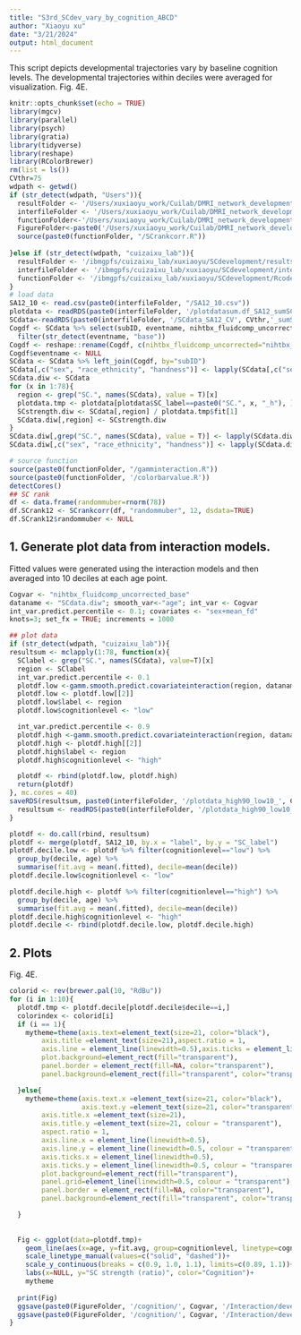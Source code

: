 ```yaml
---
title: "S3rd_SCdev_vary_by_cognition_ABCD"
author: "Xiaoyu xu"
date: "3/21/2024"
output: html_document
---
```

This script depicts developmental trajectories vary by baseline cognition levels.
The developmental trajectories within deciles were averaged for visualization. Fig. 4E.
```r
knitr::opts_chunk$set(echo = TRUE)
library(mgcv)
library(parallel)
library(psych)
library(gratia)
library(tidyverse)
library(reshape)
library(RColorBrewer)
rm(list = ls())
CVthr=75
wdpath <- getwd()
if (str_detect(wdpath, "Users")){
  resultFolder <- '/Users/xuxiaoyu_work/Cuilab/DMRI_network_development/SC_development/results_ABCD'
  interfileFolder <- '/Users/xuxiaoyu_work/Cuilab/DMRI_network_development/SC_development/interdataFolder_ABCD'
  functionFolder<-'/Users/xuxiaoyu_work/Cuilab/DMRI_network_development/SC_development/Rcode_SCdevelopment/gamfunction'
  FigureFolder<-paste0('/Users/xuxiaoyu_work/Cuilab/DMRI_network_development/SC_development/Figure_ABCD_final/SA12/CV', CVthr)
  source(paste0(functionFolder, "/SCrankcorr.R"))
  
}else if (str_detect(wdpath, "cuizaixu_lab")){
  resultFolder <- '/ibmgpfs/cuizaixu_lab/xuxiaoyu/SCdevelopment/results_ABCD'
  interfileFolder <- '/ibmgpfs/cuizaixu_lab/xuxiaoyu/SCdevelopment/interdataFolder_ABCD'
  functionFolder <- '/ibmgpfs/cuizaixu_lab/xuxiaoyu/SCdevelopment/Rcode_SCdevelopment/gamfunction'
}
# load data
SA12_10 <- read.csv(paste0(interfileFolder, "/SA12_10.csv"))
plotdata <- readRDS(paste0(interfileFolder, '/plotdatasum.df_SA12_sumSCinvnode_siteall_CV', CVthr,'.rds'))
SCdata<-readRDS(paste0(interfileFolder, '/SCdata_SA12_CV', CVthr,'_sumSCinvnode.sum.msmtcsd.combatage.rds'))
Cogdf <- SCdata %>% select(subID, eventname, nihtbx_fluidcomp_uncorrected) %>% drop_na() %>% 
  filter(str_detect(eventname, "base"))
Cogdf <- reshape::rename(Cogdf, c(nihtbx_fluidcomp_uncorrected="nihtbx_fluidcomp_uncorrected_base"))
Cogdf$eventname <- NULL
SCdata <- SCdata %>% left_join(Cogdf, by="subID")
SCdata[,c("sex", "race_ethnicity", "handness")] <- lapply(SCdata[,c("sex", "race_ethnicity", "handness")], as.factor)
SCdata.diw <- SCdata
for (x in 1:78){
  region <- grep("SC.", names(SCdata), value = T)[x]
  plotdata.tmp <- plotdata[plotdata$SC_label==paste0("SC.", x, "_h"), ]
  SCstrength.diw <- SCdata[,region] / plotdata.tmp$fit[1]
  SCdata.diw[,region] <- SCstrength.diw
}
SCdata.diw[,grep("SC.", names(SCdata), value = T)] <- lapply(SCdata.diw[,grep("SC.", names(SCdata), value = T)], as.numeric)
SCdata.diw[,c("sex", "race_ethnicity", "handness")] <- lapply(SCdata.diw[,c("sex", "race_ethnicity", "handness")], as.factor)

# source function
source(paste0(functionFolder, "/gamminteraction.R"))
source(paste0(functionFolder, '/colorbarvalue.R'))
detectCores()
## SC rank
df <- data.frame(randommuber=rnorm(78))
df.SCrank12 <- SCrankcorr(df, "randommuber", 12, dsdata=TRUE)
df.SCrank12$randommuber <- NULL

```

## 1. Generate plot data from interaction models.
Fitted values were generated using the interaction models and then averaged into 10 deciles at each age point.
```r
Cogvar <- "nihtbx_fluidcomp_uncorrected_base"
dataname <- "SCdata.diw"; smooth_var<-"age"; int_var <- Cogvar
int_var.predict.percentile <- 0.1; covariates <- "sex+mean_fd"
knots=3; set_fx = TRUE; increments = 1000

## plot data
if (str_detect(wdpath, "cuizaixu_lab")){
resultsum <- mclapply(1:78, function(x){
  SClabel <- grep("SC.", names(SCdata), value=T)[x]
  region <- SClabel
  int_var.predict.percentile <- 0.1
  plotdf.low <-gamm.smooth.predict.covariateinteraction(region, dataname, smooth_var, int_var,int_var.predict.percentile, covariates, knots, set_fx, increments, stats_only=F)
  plotdf.low <- plotdf.low[[2]]
  plotdf.low$label <- region
  plotdf.low$cognitionlevel <- "low"

  int_var.predict.percentile <- 0.9
  plotdf.high <-gamm.smooth.predict.covariateinteraction(region, dataname, smooth_var, int_var,int_var.predict.percentile, covariates, knots, set_fx, increments, stats_only=F)
  plotdf.high <- plotdf.high[[2]]
  plotdf.high$label <- region
  plotdf.high$cognitionlevel <- "high"

  plotdf <- rbind(plotdf.low, plotdf.high)
  return(plotdf)
}, mc.cores = 40)
saveRDS(resultsum, paste0(interfileFolder, '/plotdata_high90_low10_', Cogvar, '_develop.rds'))}else{
  resultsum <- readRDS(paste0(interfileFolder, '/plotdata_high90_low10_', Cogvar, '_develop.rds'))
}

plotdf <- do.call(rbind, resultsum)
plotdf <- merge(plotdf, SA12_10, by.x = "label", by.y = "SC_label")
plotdf.decile.low <- plotdf %>% filter(cognitionlevel=="low") %>% 
  group_by(decile, age) %>%
  summarise(fit.avg = mean(.fitted), decile=mean(decile))
plotdf.decile.low$cognitionlevel <- "low"

plotdf.decile.high <- plotdf %>% filter(cognitionlevel=="high") %>% 
  group_by(decile, age) %>%
  summarise(fit.avg = mean(.fitted), decile=mean(decile))
plotdf.decile.high$cognitionlevel <- "high"
plotdf.decile <- rbind(plotdf.decile.low, plotdf.decile.high)

```

## 2. Plots
Fig. 4E.
```r
colorid <- rev(brewer.pal(10, "RdBu"))
for (i in 1:10){
  plotdf.tmp <- plotdf.decile[plotdf.decile$decile==i,]
  colorindex <- colorid[i]
  if (i == 1){
    mytheme=theme(axis.text=element_text(size=21, color="black"), 
        axis.title =element_text(size=21),aspect.ratio = 1,
        axis.line = element_line(linewidth=0.5),axis.ticks = element_line(linewidth=0.5),
        plot.background=element_rect(fill="transparent"),
        panel.border = element_rect(fill=NA, color="transparent"),
        panel.background=element_rect(fill="transparent", color="transparent"), legend.position = "none")

  }else{
    mytheme=theme(axis.text.x =element_text(size=21, color="black"), 
                  axis.text.y =element_text(size=21, color="transparent"),
        axis.title.x =element_text(size=21),
        axis.title.y =element_text(size=21, colour = "transparent"),
        aspect.ratio = 1,
        axis.line.x = element_line(linewidth=0.5), 
        axis.line.y = element_line(linewidth=0.5, colour = "transparent"),
        axis.ticks.x = element_line(linewidth=0.5),
        axis.ticks.y = element_line(linewidth=0.5, colour = "transparent"),
        plot.background=element_rect(fill="transparent"),
        panel.grid=element_line(linewidth=0.5, colour = "transparent"),
        panel.border = element_rect(fill=NA, color="transparent"),
        panel.background=element_rect(fill="transparent", color="transparent"), legend.position = "none")

  }
  
  
  Fig <- ggplot(data=plotdf.tmp)+
    geom_line(aes(x=age, y=fit.avg, group=cognitionlevel, linetype=cognitionlevel), linewidth=1.2, color=colorindex)+
    scale_linetype_manual(values=c("solid", "dashed"))+
    scale_y_continuous(breaks = c(0.9, 1.0, 1.1), limits=c(0.89, 1.1))+
    labs(x=NULL, y="SC strength (ratio)", color="Cognition")+
    mytheme
  
  print(Fig)
  ggsave(paste0(FigureFolder, '/cognition/', Cogvar, '/Interaction/developmentcurve_decile', i, '.tiff'),Fig, width = 10, height = 10, units = "cm")
  ggsave(paste0(FigureFolder, '/cognition/', Cogvar, '/Interaction/developmentcurve_decile', i, '.svg'),Fig, width = 10, height = 10, units = "cm")
}


```


